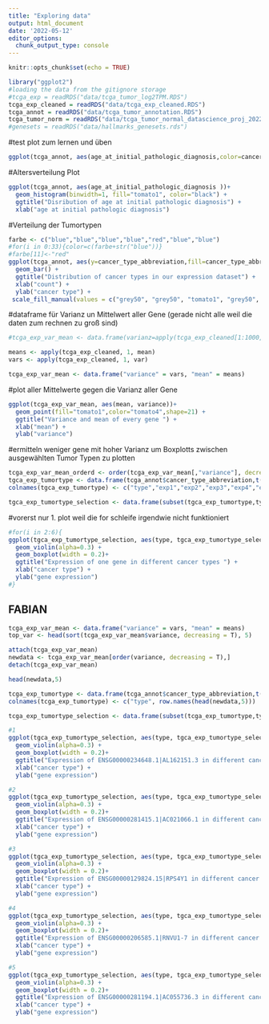 ```yaml
---
title: "Exploring data"
output: html_document
date: '2022-05-12'
editor_options: 
  chunk_output_type: console
---
```


```r
knitr::opts_chunk$set(echo = TRUE)
```

```r
library("ggplot2")
#loading the data from the gitignore storage
#tcga_exp = readRDS("data/tcga_tumor_log2TPM.RDS")
tcga_exp_cleaned = readRDS("data/tcga_exp_cleaned.RDS")
tcga_annot = readRDS("data/tcga_tumor_annotation.RDS")
tcga_tumor_norm = readRDS("data/tcga_tumor_normal_datascience_proj_2022.RDS")
#genesets = readRDS("data/hallmarks_genesets.rds")
```
#test plot zum lernen und üben
```r
ggplot(tcga_annot, aes(age_at_initial_pathologic_diagnosis,color=cancer_type_abbreviation ))+ geom_histogram(binwidth=3, fill="#AFFFFF")

```
#Altersverteilung Plot
```r
ggplot(tcga_annot, aes(age_at_initial_pathologic_diagnosis ))+ 
  geom_histogram(binwidth=1, fill="tomato1", color="black") + 
  ggtitle("Disribution of age at initial pathologic diagnosis") +
  xlab("age at initial pathologic diagnosis") 

```

#Verteilung der Tumortypen
```r
farbe <- c("blue","blue","blue","blue","red","blue","blue")
#for(i in 0:33){color=c(farbe+str("blue"))}
#farbe[11]<-"red"
ggplot(tcga_annot, aes(y=cancer_type_abbreviation,fill=cancer_type_abbreviation))+ 
  geom_bar() + 
  ggtitle("Distribution of cancer types in our expression dataset") +
  xlab("count") +
  ylab("cancer type") +
 scale_fill_manual(values = c("grey50", "grey50", "tomato1", "grey50", "grey50", "grey50", "grey50", "grey50", "grey50", "grey50", "grey50", "tomato1", "grey50", "grey50", "grey50", "grey50", "tomato1", "grey50", "grey50", "grey50", "grey50", "grey50", "tomato4", "grey50", "grey50", "grey50", "grey50", "grey50", "tomato1", "grey50", "grey50", "grey50", "grey50"))

```


#dataframe für Varianz un Mittelwert aller Gene (gerade nicht alle weil die daten zum rechnen zu groß sind)
```r
#tcga_exp_var_mean <- data.frame(varianz=apply(tcga_exp_cleaned[1:1000,],1,var),mittelwert=apply(tcga_exp_cleaned[1:1000,],1,mean))

```

```r
means <- apply(tcga_exp_cleaned, 1, mean)
vars <- apply(tcga_exp_cleaned, 1, var)

tcga_exp_var_mean <- data.frame("variance" = vars, "mean" = means)
```


#plot aller Mittelwerte gegen die Varianz aller Gene
```r
ggplot(tcga_exp_var_mean, aes(mean, variance))+ 
  geom_point(fill="tomato1",color="tomato4",shape=21) +
  ggtitle("Variance and mean of every gene ") +
  xlab("mean") +
  ylab("variance")
```


#ermitteln weniger gene mit hoher Varianz um Boxplotts zwischen ausgewählten Tumor Typen zu plotten
```r
tcga_exp_var_mean_orderd <- order(tcga_exp_var_mean[,"variance"], decreasing = TRUE)
tgca_exp_tumortype <- data.frame(tcga_annot$cancer_type_abbreviation,t(tcga_exp_cleaned[tcga_exp_var_mean_orderd[1:5],]))
colnames(tgca_exp_tumortype) <- c("type","exp1","exp2","exp3","exp4","exp5")

tgca_exp_tumortype_selection <- data.frame(subset(tgca_exp_tumortype,type=="BRCA" |type=="KIRC" |type=="LUAD" |type=="PRAD" |type=="THCA"))

```

#vorerst nur 1. plot weil die for schleife irgendwie nicht funktioniert
```r
#for(i in 2:6){
ggplot(tgca_exp_tumortype_selection, aes(type, tgca_exp_tumortype_selection[,3],fill=type))+ 
  geom_violin(alpha=0.3) + 
  geom_boxplot(width = 0.2)+
  ggtitle("Expression of one gene in different cancer types ") +
  xlab("cancer type") +
  ylab("gene expression") 
#}
```


## FABIAN

```r
tcga_exp_var_mean <- data.frame("variance" = vars, "mean" = means)
top_var <- head(sort(tcga_exp_var_mean$variance, decreasing = T), 5)

attach(tcga_exp_var_mean)
newdata <- tcga_exp_var_mean[order(variance, decreasing = T),]
detach(tcga_exp_var_mean)

head(newdata,5)

tcga_exp_tumortype <- data.frame(tcga_annot$cancer_type_abbreviation,t(tcga_exp_cleaned[top_var,]))
colnames(tcga_exp_tumortype) <- c("type", row.names(head(newdata,5)))

tcga_exp_tumortype_selection <- data.frame(subset(tcga_exp_tumortype,type=="BRCA" |type=="KIRC" |type=="LUAD" |type=="PRAD" |type=="THCA"))

#1
ggplot(tgca_exp_tumortype_selection, aes(type, tgca_exp_tumortype_selection[,2],fill=type))+ 
  geom_violin(alpha=0.3) + 
  geom_boxplot(width = 0.2)+
  ggtitle("Expression of ENSG00000234648.1|AL162151.3 in different cancer types ") +
  xlab("cancer type") +
  ylab("gene expression") 

#2
ggplot(tgca_exp_tumortype_selection, aes(type, tgca_exp_tumortype_selection[,3],fill=type))+ 
  geom_violin(alpha=0.3) + 
  geom_boxplot(width = 0.2)+
  ggtitle("Expression of ENSG00000281415.1|AC021066.1 in different cancer types ") +
  xlab("cancer type") +
  ylab("gene expression") 

#3
ggplot(tgca_exp_tumortype_selection, aes(type, tgca_exp_tumortype_selection[,4],fill=type))+ 
  geom_violin(alpha=0.3) + 
  geom_boxplot(width = 0.2)+
  ggtitle("Expression of ENSG00000129824.15|RPS4Y1 in different cancer types ") +
  xlab("cancer type") +
  ylab("gene expression") 

#4
ggplot(tgca_exp_tumortype_selection, aes(type, tgca_exp_tumortype_selection[,5],fill=type))+ 
  geom_violin(alpha=0.3) + 
  geom_boxplot(width = 0.2)+
  ggtitle("Expression of ENSG00000206585.1|RNVU1-7 in different cancer types ") +
  xlab("cancer type") +
  ylab("gene expression") 

#5
ggplot(tgca_exp_tumortype_selection, aes(type, tgca_exp_tumortype_selection[,6],fill=type))+ 
  geom_violin(alpha=0.3) + 
  geom_boxplot(width = 0.2)+
  ggtitle("Expression of ENSG00000281194.1|AC055736.3 in different cancer types ") +
  xlab("cancer type") +
  ylab("gene expression") 
```